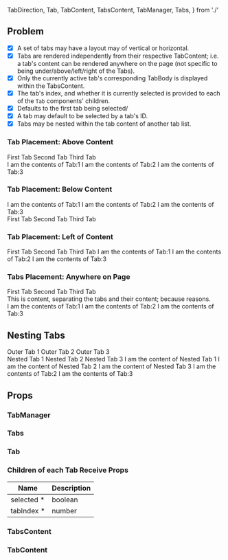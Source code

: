   TabDirection,
  Tab,
  TabContent,
  TabsContent,
  TabManager,
  Tabs,
} from './'

<Meta title="2020-02-29: Tabs" />

<KataHeader name="Tabs" />

## Problem

- [x] A set of tabs may have a layout may of vertical or horizontal.
- [x] Tabs are rendered independently from their respective TabContent; i.e. a tab's content can be rendered anywhere on the page (not specific to being under/above/left/right of the Tabs).
- [x] Only the currently active tab's corresponding TabBody is displayed within the TabsContent.
- [x] The tab's index, and whether it is currently selected is provided to each of the `Tab` components' children.
- [x] Defaults to the first tab being selected/
- [x] A tab may default to be selected by a tab's ID.
- [x] Tabs may be nested within the tab content of another tab list.

### Tab Placement: Above Content

<CodeBlock language="tsx" code={bootstrapTabSrc} />

<Preview>
  <TabManager>
    <Tabs>
      <Tab id="Tab:1">
        <BootstrapTab>First Tab</BootstrapTab>
      </Tab>
      <Tab id="Tab:2">
        <BootstrapTab>Second Tab</BootstrapTab>
      </Tab>
      <Tab id="Tab:3">
        <BootstrapTab>Third Tab</BootstrapTab>
      </Tab>
    </Tabs>
    <div style={{border: '1px solid lightblue', padding: '1rem'}}>
    <TabsContent>
      <TabContent tabId="Tab:1">I am the contents of Tab:1</TabContent>
      <TabContent tabId="Tab:2">I am the contents of Tab:2</TabContent>
      <TabContent tabId="Tab:3">I am the contents of Tab:3</TabContent>
    </TabsContent>
    </div>
  </TabManager>
</Preview>

### Tab Placement: Below Content

<CodeBlock language="tsx" code={tabBelowSrc} />

<Preview>
  <TabManager>
    <div style={{border: '1px solid lightblue', padding: '1rem'}}>
      <TabsContent>
        <TabContent tabId="Tab:1">I am the contents of Tab:1</TabContent>
        <TabContent tabId="Tab:2">I am the contents of Tab:2</TabContent>
        <TabContent tabId="Tab:3">I am the contents of Tab:3</TabContent>
      </TabsContent>
    </div>
    <Tabs>
      <Tab id="Tab:1">
        <TabBelow>First Tab</TabBelow>
      </Tab>
      <Tab id="Tab:2">
        <TabBelow>Second Tab</TabBelow>
      </Tab>
      <Tab id="Tab:3">
        <TabBelow>Third Tab</TabBelow>
      </Tab>
    </Tabs>
  </TabManager>
</Preview>

### Tab Placement: Left of Content

<CodeBlock language="tsx" code={verticalTabSrc} />

<Preview>
  <TabManager>
    <SpacedGroup spacing={8}>
      <Tabs direction={TabDirection.vertical}>
        <Tab id="Tab:1">
          <VerticalTab>First Tab</VerticalTab>
        </Tab>
        <Tab id="Tab:2">
          <VerticalTab>Second Tab</VerticalTab>
        </Tab>
        <Tab id="Tab:3">
          <VerticalTab>Third Tab</VerticalTab>
        </Tab>
      </Tabs>
      <TabsContent>
        <TabContent tabId="Tab:1">I am the contents of Tab:1</TabContent>
        <TabContent tabId="Tab:2">I am the contents of Tab:2</TabContent>
        <TabContent tabId="Tab:3">I am the contents of Tab:3</TabContent>
      </TabsContent>
    </SpacedGroup>
  </TabManager>
</Preview>

### Tabs Placement: Anywhere on Page

<Preview>
  <TabManager defaultSelected="Tab:2">
    <SpacedGroup spacing={8}>
      <Tabs direction={TabDirection.vertical}>
        <Tab id="Tab:1">
          <VerticalTab>First Tab</VerticalTab>
        </Tab>
        <Tab id="Tab:2">
          <VerticalTab>Second Tab</VerticalTab>
        </Tab>
        <Tab id="Tab:3">
          <VerticalTab>Third Tab</VerticalTab>
        </Tab>
      </Tabs>
      <div>
        This is content, separating the tabs and their content; because reasons.
      </div>
      <TabsContent>
        <TabContent tabId="Tab:1">I am the contents of Tab:1</TabContent>
        <TabContent tabId="Tab:2">I am the contents of Tab:2</TabContent>
        <TabContent tabId="Tab:3">I am the contents of Tab:3</TabContent>
      </TabsContent>
    </SpacedGroup>
  </TabManager>
</Preview>

## Nesting Tabs

<Preview>
  <TabManager defaultSelected="Tab:1">
      <div style={{borderBottom: '1px solid black'}}>
        <Tabs>
          <Tab id="Tab:1">
            <BootstrapTab>Outer Tab 1</BootstrapTab>
          </Tab>
          <Tab id="Tab:2">
            <BootstrapTab>Outer Tab 2</BootstrapTab>
          </Tab>
          <Tab id="Tab:3">
            <BootstrapTab>Outer Tab 3</BootstrapTab>
          </Tab>
        </Tabs>
      </div>
      <TabsContent>
        <TabContent tabId="Tab:1">
          <TabManager>
            <Tabs>
              <Tab id="Tab:11">
                <BootstrapTab>Nested Tab 1</BootstrapTab>
              </Tab>
              <Tab id="Tab:12">
                <BootstrapTab>Nested Tab 2</BootstrapTab>
              </Tab>
              <Tab id="Tab:13">
                <BootstrapTab>Nested Tab 3</BootstrapTab>
              </Tab>
            </Tabs>
              <TabContent tabId="Tab:11">I am the content of Nested Tab 1</TabContent>
              <TabContent tabId="Tab:12">I am the content of Nested Tab 2</TabContent>
              <TabContent tabId="Tab:13">I am the content of Nested Tab 3</TabContent>
          </TabManager>
          </TabContent>
        <TabContent tabId="Tab:2">I am the contents of Tab:2</TabContent>
        <TabContent tabId="Tab:3">I am the contents of Tab:3</TabContent>
      </TabsContent>
  </TabManager>
</Preview>


## Props

### TabManager

<Props of={TabManager} />

### Tabs

<Props of={Tabs} />

### Tab

<Props of={Tab} />

### Children of each Tab Receive Props

<table style={{width: '100%'}}>
  <thead>
    <tr>
      <th>Name</th>
      <th>Description</th>
    </tr>
  </thead>
  <tbody>
    <tr>
      <td>
        <span>selected</span>
        <span title="Required">*</span>
      </td>
      <td>
        <div>
          <span>boolean</span>
        </div>
      </td>
    </tr>
    <tr>
      <td>
        <span>tabIndex</span>
        <span title="Required">*</span>
      </td>
      <td>
        <div>
          <span>number</span>
        </div>
      </td>
    </tr>
  </tbody>
</table>

### TabsContent

<Props of={TabsContent} />

### TabContent

<Props of={TabContent} />
